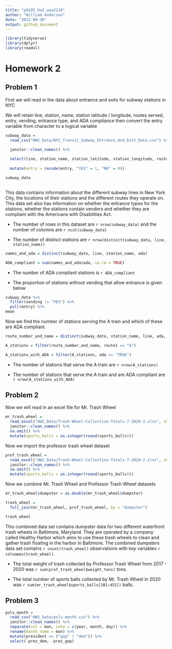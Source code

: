 ```yaml
---
title: "p8105_hw2_waa2119"
author: "William Anderson"
date: "2022-09-30"
output: github_document
---
```


```r

library(tidyverse)
library(dplyr)
library(readxl)

```


# Homework 2

## Problem 1
First we will read in the data about entrance and exits for subway stations in NYC

We will retain line, station, name, station latitude / longitude, routes served, entry, vending, entrance type, and ADA compliance then convert the entry variable from character to a logical variable


```r
subway_data = 
  read_csv("HW2_Data/NYC_Transit_Subway_Entrance_And_Exit_Data.csv") %>%

  janitor::clean_names() %>%
  
  select(line, station_name, station_latitude, station_longitude, route1:route11, entry, exit_only, vending, entrance_type, ada) %>%
  
  mutate(entry = recode(entry, "YES" = 1, "NO" = 0))

subway_data
  
```


This data contains information about the different subway lines in New York City, the locations of their stations and the different routes they operate on. This data set also has information on whether the entrance types for the stations, whether the stations contain vendors and whether they are compliant with the Americans with Disabilities Act. 

* The number of rows in this dataset are `r nrow(subway_data)` and the number of columns are `r ncol(subway_data)`

* The number of distinct stations are `r nrow(distinct(subway_data, line, station_name))`


```r
names_and_ada = distinct(subway_data, line, station_name, ada)

ADA_compliant = sum(names_and_ada$ada, na.rm = TRUE)
```

* The number of ADA compliant stations is `r ADA_compliant`


* The proportion of stations without vending that allow entrance is given below

```r
subway_data %>%
  filter(vending != "YES") %>%
  pull(entry) %>%
mean

```


Now we find the number of stations serving the A train and which of these are ADA compliant. 

```r

route_number_and_name = distinct(subway_data, station_name, line, ada, across(contains("route")))

A_stations = filter(route_number_and_name, route1 == "A")

A_stations_with_ADA = filter(A_stations, ada == "TRUE")

```

* The number of stations that serve the A train are `r nrow(A_stations)`

* The number of stations that serve the A train and are ADA compliant are `r nrow(A_stations_with_ADA)`



## Problem 2

Now we will read in an excel file for Mr. Trash Wheel

```r

mr_trash_wheel = 
  read_excel("HW2_Data/Trash-Wheel-Collection-Totals-7-2020-2.xlsx", sheet = "Mr. Trash Wheel", skip = 1, na = "", range = cell_cols(1:14)) %>%
  janitor::clean_names() %>%
  na.omit() %>%
  mutate(sports_balls = as.integer(round(sports_balls)))

```


Now we import the professor trash wheel dataset

```r

prof_trash_wheel = 
  read_excel("HW2_Data/Trash-Wheel-Collection-Totals-7-2020-2.xlsx", sheet = "Professor Trash Wheel", skip = 1, na = "") %>%
  janitor::clean_names() %>%
  na.omit() %>%
  mutate(sports_balls = as.integer(round(sports_balls)))

```


Now we combine Mr. Trash Wheel and Professor Trash Wheel datasets

```r
mr_trash_wheel$dumpster = as.double(mr_trash_wheel$dumpster)

trash_wheel = 
  full_join(mr_trash_wheel, prof_trash_wheel, by = "dumpster")

trash_wheel
```

This combined data set contains dumpster data for two different waterfront trash wheels in Baltimore, Maryland. They are operated by a company called Healthy Harbor which aims to use these trash wheels to clean and gather trash floating in the harbor in Baltimore. The combined dumpsters data set contains `r count(trash_wheel)` observations with key variables `r colnames(trash_wheel)`. 

* The total weight of trash collected by Professor Trash Wheel from 2017 - 2020 was `r sum(prof_trash_wheel$weight_tons)` tons.

* The total number of sports balls collected by Mr. Trash Wheel in 2020 was `r sum(mr_trash_wheel$sports_balls[381:452])` balls. 



## Problem 3

```r
pols_month = 
  read_csv("HW2_Data/pols-month.csv") %>%
  janitor::clean_names() %>%
  separate(col = mon, into = c(year, month, day)) %>%
  rename(month_name = mon) %>%
  mutate(president == ("gop" | "dem")) %>%
  select(-prez_dem, -prez_gop)


```

